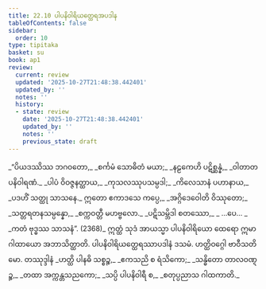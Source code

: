 ```yaml
---
title: 22.10 ပါပနိဝါရိယတ္ထေရအပဒါန
tableOfContents: false
sidebar:
  order: 10
type: tipitaka
basket: su
book: ap1
review:
  current: review
  updated: '2025-10-27T21:48:38.442401'
  updated_by: ''
  notes: ''
  history:
  - state: review
    date: '2025-10-27T21:48:38.442401'
    updated_by: ''
    notes: ''
    previous_state: draft
---
```



<ReviewStatus review={frontmatter.review} showDetails={true} />

<HypothesisAnnotation frontmatter={frontmatter} />

<DynamicBreadcrumb />

<Division number="51" book="ap1" e="ch" v="20" p="238">

<Paragraph number="2890" type="verses" book="ap1">
_“ပိယဒဿိဿ ဘဂဝတော,_  
_စင်္ကမံ သောဓိတံ မယာ;_  
_နဠကေဟိ ပဋိစ္ဆန္နံ,_  
_ဝါတာတပနိဝါရဏံ._  

</Paragraph>

</Division>
<Division number="52" book="ap1" e="ch" v="20" p="238">

<Paragraph number="2891" type="verses" book="ap1">
_ပါပံ ဝိဝဇ္ဇနတ္ထာယ,_  
_ကုသလဿုပသမ္ပဒါ;_  
_ကိလေသာနံ ပဟာနာယ,_  
_ပဒဟိံ သတ္ထု သာသနေ._  

</Paragraph>

</Division>
<Division number="53" book="ap1" e="ch" v="20" p="238">

<Paragraph number="2892" type="verses" book="ap1">
ဣတော ဧကာဒသေ ကပ္ပေ,_  
_အဂ္ဂိဒေဝေါတိ ဝိဿုတော;_  
_သတ္တရတနသမ္ပန္နော,_  
_စက္ကဝတ္တီ မဟဗ္ဗလော._  

</Paragraph>

</Division>
<Division number="54" book="ap1" e="ch" v="20" p="238">

<Paragraph number="2893" type="verses" book="ap1">
_ပဋိသမ္ဘိဒါ စတဿော,_  
_ …ပေ… _  
_ကတံ ဗုဒ္ဓဿ သာသနံ”. (2368)_  

</Paragraph>

<Paragraph number="2894" book="ap1">
ဣတ္ထံ သုဒံ အာယသ္မာ ပါပနိဝါရိယော ထေရော ဣမာ ဂါထာယော အဘာသိတ္ထာတိ.

</Paragraph>
</Division>

<Paragraph number="2895" type="center" book="ap1">
ပါပနိဝါရိယတ္ထေရဿာပဒါနံ ဒသမံ.



</Paragraph>

<Paragraph number="2896" type="center" book="ap1">
ဟတ္ထိဝဂ္ဂေါ ဗာဝီသတိမော.



</Paragraph>

<Paragraph number="2897" type="center" book="ap1">
တဿုဒ္ဒါနံ


</Paragraph>

<Paragraph number="2898" type="verses" book="ap1">
_ဟတ္ထိ ပါနဓိ သစ္စဉ္စ,_  
_ဧကသညိ စ ရံသိကော;_  
_သန္ဓိတော တာလဝဏ္ဋဉ္စ,_  
_တထာ အက္ကန္တသညကော;_  
_သပ္ပိ ပါပနိဝါရီ စ,_  
_စတုပ္ပညာသ ဂါထကာတိ._
</Paragraph>